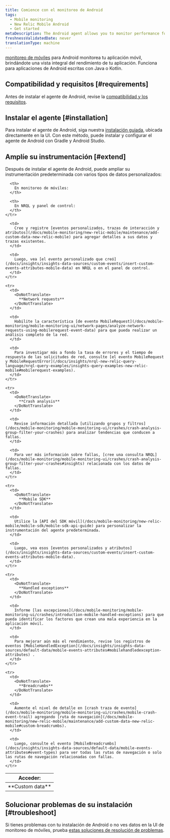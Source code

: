 ```yaml
---
title: Comience con el monitoreo de Android
tags:
  - Mobile monitoring
  - New Relic Mobile Android
  - Get started
metaDescription: The Android agent allows you to monitor performance for Android apps written using Java or Kotlin.
freshnessValidatedDate: never
translationType: machine
---
```


[monitoreo de móviles](/docs/mobile-monitoring/new-relic-mobile/getting-started/introduction-new-relic-mobile) para Android monitorea tu aplicación móvil, brindándote una vista integral del rendimiento de tu aplicación. Funciona para aplicaciones de Android escritas con Java o Kotlin.

## Compatibilidad y requisitos [#requirements]

Antes de instalar el agente de Android, revise la [compatibilidad y los requisitos](/docs/mobile-monitoring/new-relic-mobile-android/get-started/new-relic-android-compatibility-requirements/).

## Instalar el agente [#installation]

Para instalar el agente de Android, siga nuestra [instalación guiada](https://onenr.io/02R5GVpaxQb), ubicada directamente en la UI. Con este método, puede instalar y configurar el agente de Android con Gradle y Android Studio.

## Amplíe su instrumentación [#extend]

Después de instalar el agente de Android, puede ampliar su instrumentación predeterminada con varios tipos de datos personalizados:

<table>
  <thead>
    <tr>
      <th style={{ width: "150px" }}>
        Acceder:
      </th>

      <th>
        En monitoreo de móviles:
      </th>

      <th>
        En NRQL y panel de control:
      </th>
    </tr>
  </thead>

  <tbody>
    <tr>
      <td>
        <DoNotTranslate>
          **Custom data**
        </DoNotTranslate>
      </td>

      <td>
        Cree y registre [eventos personalizados, trazas de interacción y atributos](/docs/mobile-monitoring/new-relic-mobile/maintenance/add-custom-data-new-relic-mobile) para agregar detalles a sus datos y trazas existentes.
      </td>

      <td>
        Luego, vea [el evento personalizado que creó](/docs/insights/insights-data-sources/custom-events/insert-custom-events-attributes-mobile-data) en NRQL o en el panel de control.
      </td>
    </tr>

    <tr>
      <td>
        <DoNotTranslate>
          **Network requests**
        </DoNotTranslate>
      </td>

      <td>
        Habilite la característica [de evento MobileRequest](/docs/mobile-monitoring/mobile-monitoring-ui/network-pages/analyze-network-requests-using-mobilerequest-event-data) para que pueda realizar un análisis completo de la red.
      </td>

      <td>
        Para investigar más a fondo la tasa de errores y el tiempo de respuesta de las solicitudes de red, consulte [el evento MobileRequest y MobileRequestError](/docs/insights/nrql-new-relic-query-language/nrql-query-examples/insights-query-examples-new-relic-mobile#mobilerequest-examples).
      </td>
    </tr>

    <tr>
      <td>
        <DoNotTranslate>
          **Crash analysis**
        </DoNotTranslate>
      </td>

      <td>
        Revise información detallada [utilizando grupos y filtros](/docs/mobile-monitoring/mobile-monitoring-ui/crashes/crash-analysis-group-filter-your-crashes) para analizar tendencias que conducen a fallas.
      </td>

      <td>
        Para ver más información sobre fallas, [cree una consulta NRQL](/docs/mobile-monitoring/mobile-monitoring-ui/crashes/crash-analysis-group-filter-your-crashes#insights) relacionada con los datos de fallas.
      </td>
    </tr>

    <tr>
      <td>
        <DoNotTranslate>
          **Mobile SDK**
        </DoNotTranslate>
      </td>

      <td>
        Utilice la [API del SDK móvil](/docs/mobile-monitoring/new-relic-mobile/mobile-sdk/mobile-sdk-api-guide) para personalizar la instrumentación del agente predeterminada.
      </td>

      <td>
        Luego, vea esos [eventos personalizados y atributos](/docs/insights/insights-data-sources/custom-events/insert-custom-events-attributes-mobile-data).
      </td>
    </tr>

    <tr>
      <td>
        <DoNotTranslate>
          **Handled exceptions**
        </DoNotTranslate>
      </td>

      <td>
        Informe [las excepciones](/docs/mobile-monitoring/mobile-monitoring-ui/crashes/introduction-mobile-handled-exceptions) para que pueda identificar los factores que crean una mala experiencia en la aplicación móvil.
      </td>

      <td>
        Para mejorar aún más el rendimiento, revise los registros de eventos [MobileHandledException](/docs/insights/insights-data-sources/default-data/mobile-events-attributes#mobilehandledexception-attributes) .
      </td>
    </tr>

    <tr>
      <td>
        <DoNotTranslate>
          **Breadcrumbs**
        </DoNotTranslate>
      </td>

      <td>
        Aumente el nivel de detalle en [crash traza de evento](/docs/mobile-monitoring/mobile-monitoring-ui/crashes/mobile-crash-event-trail) agregando [ruta de navegación](/docs/mobile-monitoring/new-relic-mobile/maintenance/add-custom-data-new-relic-mobile#custom-breadcrumbs).
      </td>

      <td>
        Luego, consulte el evento [MobileBreadcrumbs](/docs/insights/insights-data-sources/default-data/mobile-events-attributes#event-types) para ver todas las rutas de navegación o solo las rutas de navegación relacionadas con fallas.
      </td>
    </tr>
  </tbody>
</table>

## Solucionar problemas de su instalación [#troubleshoot]

Si tienes problemas con tu instalación de Android o no ves datos en la UI de monitoreo de móviles, prueba [estas soluciones de resolución de problemas](/docs/mobile-monitoring/new-relic-mobile-android/troubleshoot/no-data-appears-android).